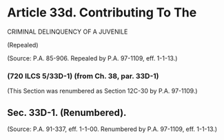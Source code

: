 # Article 33d. Contributing To The {.unnumbered}

<p>CRIMINAL DELINQUENCY OF A JUVENILE</p><p>(Repealed)</p><p>(Source: P.A. 85-906. Repealed by P.A. 97-1109, eff. 1-1-13.)</p>### (720 ILCS 5/33D-1) (from Ch. 38, par. 33D-1)
<p>(This Section was renumbered as Section 12C-30 by P.A. 97-1109.)</p>## Sec. 33D-1. (Renumbered).
<p>(Source: P.A. 91-337, eff. 1-1-00. Renumbered by P.A. 97-1109, eff. 1-1-13.)</p>